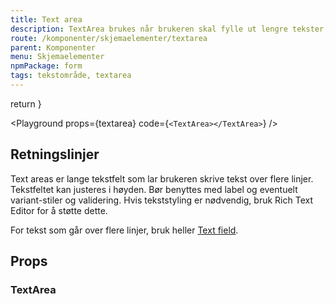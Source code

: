 ```yaml
---
title: Text area
description: TextArea brukes når brukeren skal fylle ut lengre tekster, som et avsnitt eller to.
route: /komponenter/skjemaelementer/textarea
parent: Komponenter
menu: Skjemaelementer
npmPackage: form
tags: tekstområde, textarea
---
```



  return <SEO title={props.pageContext.frontmatter.title} description={props.pageContext.frontmatter.description} pathname={props.pageContext.frontmatter.route} />
}

<PageHeader />

<Playground props={textarea} code={`<TextArea></TextArea>`} />

## Retningslinjer

Text areas er lange tekstfelt som lar brukeren skrive tekst over flere linjer. Tekstfeltet kan justeres i høyden. Bør benyttes med label og eventuelt variant-stiler og validering. Hvis tekststyling er nødvendig, bruk Rich Text Editor for å støtte dette.

For tekst som går over flere linjer, bruk heller [Text field](/komponenter/skjemaelementer/textfield).

## Props

### TextArea

<ImportStatement imports="TextArea"  packageName={props.pageContext.frontmatter.npmPackage}  />
<Props componentName="TextArea" />
